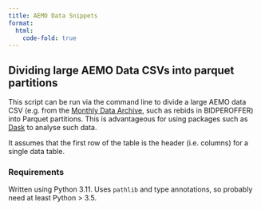 ```yaml
---
title: AEMO Data Snippets
format:
  html:
    code-fold: true
---
```


## Dividing large AEMO Data CSVs into parquet partitions

This script can be run via the command line to divide a large AEMO data CSV (e.g. from the [Monthly Data Archive](https://visualisations.aemo.com.au/aemo/nemweb/index.html#mms-data-model), such as rebids in BIDPEROFFER) into Parquet partitions. This is advantageous for using packages such as [Dask](https://www.dask.org/) to analyse such data.

It assumes that the first row of the table is the header (i.e. columns) for a single data table.

### Requirements

Written using Python 3.11. Uses `pathlib` and type annotations, so probably need at least Python > 3.5.

```python {include="snippets/aemo_data/create_parquet_partitions.py"}
```
